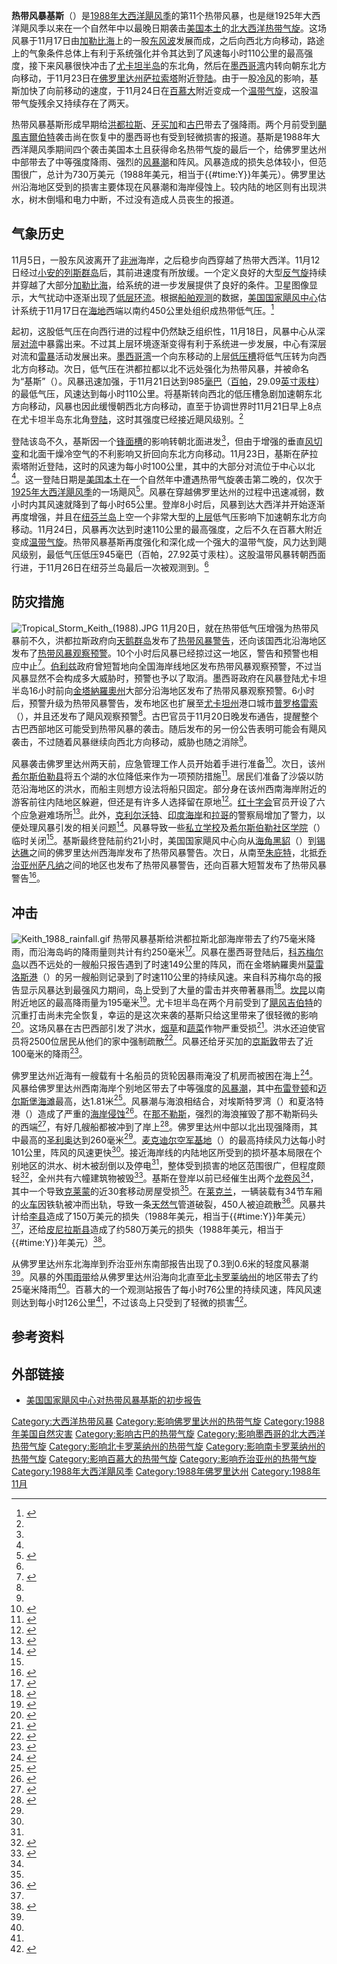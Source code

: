 {{noteTA
|G1=USState
}}
{{Infobox Hurricane
| Name=热带风暴基斯<br>{{lang|en|Tropical Storm Keith}}
| Type=热带风暴
| Year=1988
| Basin=Atl
| Image location=Keith 22 nov 1988 1359Z.jpg
| Image name=即将在佛罗里达州登陆的热带风暴基斯
| Formed=1988年11月17日
| Dissipated=1988年11月24日
| 1-min winds=60
| Pressure=985
| Pressurepost=945[[巴|毫巴]]（27.92[[英寸汞柱|英寸汞柱]]）[[温带气旋|温带气旋]]
| Damages=7.3
| Inflated=1
| Fatalities=没有相关报告
| Areas=[[洪都拉斯|洪都拉斯]]、[[伯利兹|伯利兹]]、[[尤卡坦半岛|尤卡坦半岛]]、[[牙买加|牙买加]]、[[古巴|古巴]]、[[佛罗里达州|佛罗里达州]]、[[美国东南部|美国东南部]]沿海地区、[[百慕大|百慕大]]
| Hurricane season=[[1988年大西洋飓风季|1988年大西洋飓风季]]
}}
'''热带风暴基斯'''（{{lang|en|Tropical Storm Keith}}）是[[1988年大西洋飓风季|1988年大西洋飓风季]]的第11个热带风暴，也是继1925年大西洋飓风季以来在一个自然年中以最晚日期袭击[[美国本土|美国本土]]的[[北大西洋热带气旋|北大西洋热带气旋]]。这场风暴于11月17日由[[加勒比海|加勒比海]]上的一股[[东风波|东风波]]发展而成，之后向西北方向移动，路途上的气象条件总体上有利于系统强化并令其达到了风速每小时110公里的最高强度，接下来风暴很快冲击了[[尤卡坦半岛|尤卡坦半岛]]的东北角，然后在[[墨西哥湾|墨西哥湾]]内转向朝东北方向移动，于11月23日在[[佛罗里达州|佛罗里达州]][[萨拉索塔_(佛罗里达州)|萨拉索塔]]附近[[登陆_(气象学)|登陆]]。由于一股[[天气图|冷风]]的影响，基斯加快了向前移动的速度，于11月24日在[[百慕大|百慕大]]附近变成一个[[温带气旋|温带气旋]]，这股温带气旋残余又持续存在了两天。

热带风暴基斯形成早期给[[洪都拉斯|洪都拉斯]]、[[牙买加|牙买加]]和[[古巴|古巴]]带去了强降雨。两个月前受到[[颶風吉爾伯特|颶風吉爾伯特]]袭击尚在恢复中的墨西哥也有受到轻微损害的报道。基斯是1988年大西洋飓风季期间四个袭击美国本土且获得命名热带气旋的最后一个，给佛罗里达州中部带去了中等强度降雨、强烈的[[风暴潮|风暴潮]]和阵风。风暴造成的损失总体较小，但范围很广，总计为730万美元（1988年美元，相当于{{Formatprice|{{Inflation|US|7300000|1988}}}}{{#time:Y}}年美元）。佛罗里达州沿海地区受到的损害主要体现在风暴潮和海岸侵蚀上。较内陆的地区则有出现洪水，树木倒塌和电力中断，不过没有造成人员丧生的报道。

== 气象历史 ==
{{storm path|Keith 1988 track.png}}
11月5日，一股东风波离开了[[非洲|非洲]]海岸，之后稳步向西穿越了热带大西洋。11月12日经过[[小安的列斯群岛|小安的列斯群岛]]后，其前进速度有所放缓。一个定义良好的大型[[反气旋|反气旋]]持续并穿越了大部分[[加勒比海|加勒比海]]，给系统的进一步发展提供了良好的条件。卫星图像显示，大气扰动中逐渐出现了[[大气环流|低层环流]]。根据[[热带气旋观测|船舶观测]]的数据，[[国家飓风中心_(美国)|美国国家飓风中心]]估计系统于11月17日在[[海地|海地]]西端以南约450公里处组织成热带低气压。<ref name="tcr">{{cite web |author=National Hurricane Center |date=1988-12-29 |title=Tropical Storm Keith Preliminary Report |accessdate=2013-11-21 |archivedate=2012-10-19 |deadurl=no |archiveurl=https://web.archive.org/web/20121019040716/http://www.nhc.noaa.gov/archive/storm_wallets/atlantic/atl1988-prelim/keith/prelim01.gif |url=http://www.nhc.noaa.gov/archive/storm_wallets/atlantic/atl1988-prelim/keith/prelim01.gif }}</ref>

起初，这股低气压在向西行进的过程中仍然缺乏组织性，11月18日，风暴中心从深层[[对流|对流]]中暴露出来。不过其上层环境逐渐变得有利于系统进一步发展，中心有深层对流和[[雷暴|雷暴]]活动发展出来。[[墨西哥湾|墨西哥湾]]一个向东移动的上层[[低压槽|低压槽]]将低气压转为向西北方向移动。次日，低气压在洪都拉都以北不远处强化为热带风暴，并被命名为“基斯”（{{lang|en|Keith}}）。风暴迅速加强，于11月21日达到985[[巴|毫巴]]（[[帕斯卡_(单位)|百帕]]，29.09[[英寸汞柱|英寸汞柱]]）的最低气压，风速达到每小时110公里。将基斯转向西北的低压槽急剧加速朝东北方向移动，风暴也因此缓慢朝西北方向移动，直至于协调世界时11月21日早上8点在尤卡坦半岛东北角[[登陆_(气象学)|登陆]]，这时其强度已经接近飓风级别。<ref name="tcr" />

登陆该岛不久，基斯因一个[[锋_(气象)|锋面槽]]的影响转朝北面进发<ref name="tcr" />，但由于增强的垂直[[风切变|风切变]]和北面干燥冷空气的不利影响又折回向东北方向移动。11月23日，基斯在萨拉索塔附近登陆，这时的风速为每小时100公里，其中的大部分对流位于中心以北<ref name="tcr2" />。这一登陆日期是[[美国本土|美国本土]]在一个自然年中遭遇热带气旋袭击第二晚的，仅次于[[1925年大西洋飓风季|1925年大西洋飓风季]]的一场飓风<ref name="HURDAT">{{cite web |author=National Hurricane Center |author2=Hurricane Research Division |title=Atlantic hurricane best track (HURDAT version 2) |url=http://www.nhc.noaa.gov/data/hurdat/hurdat2-atlantic-1851-2012-060513.txt |publisher=United States National Oceanic and Atmospheric Administration |date=2013-06-18 |accessdate=2013-11-22 |archiveurl=https://web.archive.org/web/20131019143402/http://www.nhc.noaa.gov/data/hurdat/hurdat2-atlantic-1851-2012-060513.txt |archivedate=2013-10-19 |deadurl=no }}</ref>。风暴在穿越佛罗里达州的过程中迅速减弱，数小时内其风速就降到了每小时65公里。登岸8小时后，风暴到达大西洋并开始逐渐再度增强，并且在[[纽芬兰岛|纽芬兰岛]]上空一个非常大型的[[地球大气层#大氣層垂直結構|上层]]低气压影响下加速朝东北方向移动。11月24日，风暴再次达到时速110公里的最高强度，之后不久在百慕大附近变成[[温带气旋|温带气旋]]。热带风暴基斯再度强化和深化成一个强大的温带气旋，风力达到飓风级别，最低气压低压945毫巴（百帕，27.92英寸汞柱）。这股温带风暴转朝西面行进，于11月26日在纽芬兰岛最后一次被观测到。<ref name="tcr2" />

== 防灾措施 ==
[[Image:Tropical_Storm_Keith_(1988).JPG|right]]
11月20日，就在热带低气压增强为热带风暴前不久，洪都拉斯政府向[[天鹅群岛|天鹅群岛]]发布了[[热带气旋警告|热带风暴警告]]，还向该国西北沿海地区发布了[[热带气旋警告|热带风暴观察预警]]。10个小时后风暴已经掠过这一地区，警告和预警也相应中止<ref name="tcr13">{{cite web |author=National Hurricane Center |date=1988-12-29 |title=Tropical Storm Keith Watches and Warnings |accessdate=2013-11-21 |archivedate=2012-10-19 |deadurl=no |archiveurl=https://web.archive.org/web/20121019040730/http://www.nhc.noaa.gov/archive/storm_wallets/atlantic/atl1988-prelim/keith/prelim13.gif |url=http://www.nhc.noaa.gov/archive/storm_wallets/atlantic/atl1988-prelim/keith/prelim13.gif }}</ref>。[[伯利兹|伯利兹]]政府曾短暂地向全国海岸线地区发布热带风暴观察预警，不过当风暴显然不会构成多大威胁时，预警也予以了取消。墨西哥政府在风暴登陆尤卡坦半岛16小时前向[[金塔納羅奧州|金塔納羅奧州]]大部分沿海地区发布了热带风暴观察预警。6小时后，预警升级为热带风暴警告，发布地区也扩展至[[尤卡坦州|尤卡坦州]]港口城市[[普罗格雷索_(尤卡坦州)|普罗格雷索]]（{{lang|en|Progreso}}），并且还发布了飓风观察预警<ref name="tcr13" />。古巴官员于11月20日晚发布通告，提醒整个古巴西部地区可能受到热带风暴的袭击。随后发布的另一份公告表明可能会有飓风袭击，不过随着风暴继续向西北方向移动，威胁也随之消除<ref name="tcr13" />。

风暴袭击佛罗里达州两天前，应急管理工作人员开始着手进行准备<ref name="spt1121">{{cite news |author=Sue Landry |date=1988-11-21 |title=Late storm may hit Florida |work=Saint Petersburg Times |accessdate=2007-03-22}}</ref>。次日，该州[[希尔斯伯勒县_(佛罗里达州)|希尔斯伯勒县]]将五个湖的水位降低来作为一项预防措施<ref name="spt1122">{{cite news |author=Jennifer Orsi |date=1988-11-22 |title=Lakes lowered as flood precaution |work=Saint Petersburg Times |accessdate=2007-03-22}}</ref>。居民们准备了沙袋以防范沿海地区的洪水，而船主则想方设法将船只固定。部分身在该州西南海岸附近的游客前往内陆地区躲避，但还是有许多人选择留在原地<ref name="spt1123">{{cite news |author=Joshua L. Weinstein, et al. |date=1988-11-23 |title=Residents batten down as Keith looms in the Gulf |work=Saint Petersburg Times |accessdate=2007-03-22}}</ref>。[[国际红十字会与红新月会联合会|红十字会]]官员开设了六个应急避难场所<ref name="spt1123c">{{cite news |author=Mary Dolan, et al. |date=1988-11-23 |title=Keith's approach causes caution, not panic |work=Saint Petersburg Times |accessdate=2007-03-22}}</ref>。此外，[[克利尔沃特_(佛罗里达州)|克利尔沃特]]、[[印度海岸_(佛罗里达州)|印度海岸]]和[[拉哥_(佛罗里达州)|拉哥]]的警察局增加了警力，以便处理风暴引发的相关问题<ref name="stp1123b">{{cite news |author=Jane Meinhardt, et al. |date=1988-11-23 |title=Cities in Pinellas call in their troops to handle problems |work=Saint Petersburg Times |accessdate=2007-03-22}}</ref>。风暴导致一些[[私立学校|私立学校]]及[[希尔斯伯勒社区学院|希尔斯伯勒社区学院]]（{{lang|en|Hillsborough Community College}}）临时关闭<ref name="spt1123c" />。基斯最终登陆前约21小时，美国国家飓风中心向从[[海角黑貂|海角黑貂]]（{{lang|en|Cape Sable}}）到[[锡达礁_(佛罗里达州)|锡达礁]]之间的佛罗里达州西海岸发布了热带风暴警告。次日，从南至[[朱庇特_(佛罗里达州)|朱庇特]]，北抵[[乔治亚州|乔治亚州]][[萨凡纳|萨凡纳]]之间的地区也发布了热带风暴警告，还向百慕大短暂发布了热带风暴警告<ref name="tcr14">{{cite web |author=National Hurricane Center |date=1988-12-29 |title=Tropical Storm Keith Watches and Warnings |accessdate=2013-11-21 |archivedate=2012-10-19 |deadurl=no |url=http://www.nhc.noaa.gov/archive/storm_wallets/atlantic/atl1988-prelim/keith/prelim14.gif |archiveurl=https://web.archive.org/web/20121019040735/http://www.nhc.noaa.gov/archive/storm_wallets/atlantic/atl1988-prelim/keith/prelim14.gif }}</ref>。

== 冲击 ==
[[Image:Keith_1988_rainfall.gif|left]]
热带风暴基斯给洪都拉斯北部海岸带去了约75毫米降雨，而沿海岛屿的降雨量则共计有约250毫米<ref name="ap1120">{{cite news |author=Patrick Reyna |date=1988-11-20 |title=Late-Season Storm Forms; Cuba, Florida Likely Targets |work=Associated Press |accessdate=2007-03-22}}</ref>。风暴在墨西哥登陆后，[[科苏梅尔岛|科苏梅尔岛]]以西不远处的一艘船只报告遇到了时速149公里的阵风，而在金塔納羅奧州[[莫雷洛斯港|莫雷洛斯港]]（{{lang|en|Puerto Morelos}}）的另一艘船则记录到了时速110公里的持续风速。来自科苏梅尔岛的报告显示风暴达到最强风力期间，岛上受到了大量的雷击并夾帶著暴雨<ref name="tcr2">{{cite web |author=National Hurricane Center |deadurl=no |date=1988-12-29 |title=Tropical Storm Keith Preliminary Report (Page 2) |accessdate=2013-11-21 |archivedate=2012-10-19 |url=http://www.nhc.noaa.gov/archive/storm_wallets/atlantic/atl1988-prelim/keith/prelim02.gif |archiveurl=https://web.archive.org/web/20121019040723/http://www.nhc.noaa.gov/archive/storm_wallets/atlantic/atl1988-prelim/keith/prelim02.gif }}</ref>。[[坎昆|坎昆]]以南附近地区的最高降雨量为195毫米<ref name="rain">{{cite web |author=David Roth |date=2007-03-19 |title=Rainfall Summary for Tropical Storm Keith |publisher=Hydrometeorological Prediction Center |accessdate=2013-11-21 |url=http://www.wpc.ncep.noaa.gov/tropical/rain/keith1988.html |archivedate=2013-09-21 |archiveurl=https://web.archive.org/web/20130921183722/http://www.wpc.ncep.noaa.gov/tropical/rain/keith1988.html |deadurl=no }}</ref>。尤卡坦半岛在两个月前受到了[[飓风吉伯特|飓风吉伯特]]的沉重打击尚未完全恢复，幸运的是这次来袭的基斯只给这里带来了很轻微的影响<ref name="gam1122">{{cite news |author=Staff Writer |work=The Globe and Mail |date=1988-11-22 |title=Tropical storm Keith hits Yucatán, western Cuba |accessdate=2007-03-22}}</ref>。这场风暴在古巴西部引发了洪水，[[烟草|烟草]]和[[蔬菜|蔬菜]]作物严重受损<ref name="tcr3">{{cite web |author=National Hurricane Center |date=1988-12-29 |title=Tropical Storm Keith Preliminary Report (Page 3) |accessdate=2013-11-21 |archivedate=2012-10-19 |deadurl=no |archiveurl=https://web.archive.org/web/20121019040740/http://www.nhc.noaa.gov/archive/storm_wallets/atlantic/atl1988-prelim/keith/prelim03.gif |url=http://www.nhc.noaa.gov/archive/storm_wallets/atlantic/atl1988-prelim/keith/prelim03.gif }}</ref>。洪水还迫使官员将2500位居民从他们的家中强制疏散<ref name="csm1123">{{cite news |author=Staff Writer |work=The Christian Science Monitor |date=1988-11-23 |title=Floridians prepare for weakened storm |accessdate=2007-03-22}}</ref>。风暴还给牙买加的[[京斯敦|京斯敦]]带去了近100毫米的降雨<ref name="ap1122">{{cite news |author=Brian Murphy |date=1988-11-22 |title=Storm Keith Hovers In Gulf, Could Strike Florida |work=Associated Press |accessdate=2007-03-22}}</ref>。

佛罗里达州近海有一艘载有十名船员的货轮因暴雨淹没了机房而被困在海上<ref name="wp1123">{{cite news |author=Staff Writer |work=Washington Post |date=1988-11-23 |title=Tropical Storm Keith Heads For Florida With 65 mph Winds |accessdate=2007-03-22}}</ref>。风暴给佛罗里达州西南海岸个别地区带去了中等强度的[[风暴潮|风暴潮]]，其中[[布雷登顿_(佛罗里达州)|布雷登顿]]和[[迈尔斯堡海滩_(佛罗里达州)|迈尔斯堡海滩]]最高，达1.81米<ref name="mwr">{{cite journal |author=Miles B. Lawrence |coauthors=James M. Gross |title=Atlantic Hurricane Season of 1988 |journal=Monthly Weather Review |publisher=American Meteorological Society |volume=117 |issue=10 |pages=2248-2259|date=1989年10月}}</ref>。风暴潮与海浪相结合，对埃斯特罗湾（{{lang|en|Estero Bay}}）和夏洛特港（{{lang|en|Charlotte Harbor}}）造成了严重的[[海岸侵蚀|海岸侵蚀]]<ref name="swgulf">{{cite web |author=Florida Department of Environmental Protection |year=2000 |title=Strategic Beach Management Plan |accessdate=2011-06-09 |url=http://www.dep.state.fl.us/beaches/publications/pdf/sw-gulf.pdf |format=[[PDF|PDF]] |archivedate=2011-06-09 |deadurl=yes |archiveurl=https://web.archive.org/web/20110609220635/http://www.dep.state.fl.us/beaches/publications/pdf/sw-gulf.pdf }}</ref>。在[[那不勒斯_(佛罗里达州)|那不勒斯]]，强烈的海浪摧毁了那不勒斯码头的西端<ref name="naplesnews">{{cite web |author=Eric Staats |date=1999-05-27 |title=14 area beaches in particular danger of hurricane damage |work=Naples Daily News |accessdate=2013-11-21 |url=http://web.naplesnews.com/hurricane/d184852a.htm |archivedate=2012-02-07 |deadurl=yes |archiveurl=https://web.archive.org/web/20120207003355/http://web.naplesnews.com/hurricane/d184852a.htm }}</ref>，有好几艘船都被冲到了岸上<ref name="cleanup">{{cite news |author=Staff Writer |work=Saint Petersburg Times |date=1988-11-24 |title=Cleaning Up After Keith |accessdate=2007-03-22}}</ref>。佛罗里达州中部以北出现强降雨，其中最高的[[圣利奥_(佛罗里达州)|圣利奥]]达到260毫米<ref name="rain" />。[[麦克迪尔空军基地|麦克迪尔空军基地]]（{{lang|en|MacDill Air Force Base}}）的最高持续风力达每小时101公里，阵风的风速更快<ref name="mwr" />。接近海岸线的内陆地区所受到的损坏基本局限在个别地区的洪水、树木被刮倒以及停电<ref name="tcr3" />，整体受到损害的地区范围很广，但程度颇轻<ref name="stp1124">{{cite news |author=Stevan Allen, et al. |date=1988-11-24 |title=North Pinellas weathers the storm |work=Saint Petersburg Times |accessdate=2007-03-22}}</ref>，全州共有六幢建筑物被毁<ref name="mscccl">{{cite web |author=Florida Department of Environmental Protection |url=http://www.floridadisaster.org/BRM/Mit_Success/ms_cccl_buildings_survive_opal.htm |title=Numbers of Destroyed Structures from Hurricanes Permitted Under CCCL versus Non-Permitted |accessdate=2009-08-21 |deadurl=yes |archiveurl=https://web.archive.org/web/20090821101347/http://www.floridadisaster.org/BRM/Mit_Success/ms_cccl_buildings_survive_opal.htm |archivedate=2009-08-21 }}</ref>。基斯在登岸以前已经催生出两个[[龙卷风|龙卷风]]<ref name="tcr2" />，其中一个导致[[克莱蒙_(佛罗里达州)|克莱蒙]]的近30套移动房屋受损<ref name="wp1123" />。在[[莱克兰_(佛罗里达州)|莱克兰]]，一辆装载有34节车厢的[[火车|火车]]因铁轨被冲而出轨，导致一条[[天然气|天然气]]管道破裂，450人被迫疏散<ref name="ap1124">{{cite news |author=Associated Press |date=1988-11-24 |title=Storm Wracks Northwest; Keith Edges Toward Bermuda |accessdate=2007-03-22}}</ref>。风暴共计给[[李县_(佛罗里达州)|李县]]造成了150万美元的损失（1988年美元，相当于{{Formatprice|{{Inflation|US|1500000|1988}}}}{{#time:Y}}年美元）<ref name="tcr3" />，还给[[皮尼拉斯县|皮尼拉斯县]]造成了约580万美元的损失（1988年美元，相当于{{Formatprice|{{Inflation|US|5800000|1988}}}}{{#time:Y}}年美元）<ref name="damtotpi">{{cite news |author=Thomas C. Tobin |date=1988-12-07 |title=Damage from Keith won't qualify for aid |work=Saint Petersburg Times |accessdate=2007-03-22}}</ref>。

从佛罗里达州东北海岸到乔治亚州东南部报告出现了0.3到0.6米的轻度风暴潮<ref name="tcr3" />。风暴的外围[[雨带|雨带]]给从佛罗里达州沿海向北直至[[北卡罗莱纳州|北卡罗莱纳州]]的地区带去了约25毫米降雨<ref name="rain" />。百慕大的一个观测站报告了每小时76公里的持续风速，阵风风速则达到每小时126公里<ref name="mwr" />，不过该岛上只受到了轻微的损害<ref name="wp1125">{{cite news |author=Staff Writer |work=Washington Post |date=1988-11-25 |title=Keith Storms Past Bermuda |accessdate=2007-03-22}}</ref>。

== 参考资料 ==
{{Reflist|2}}

== 外部链接 ==
{{portal|热带气旋}}
{{Commons category|Tropical Storm Keith}}
* [http://www.nhc.noaa.gov/archive/storm_wallets/atlantic/atl1988-prelim/keith/ 美国国家飓风中心对热带风暴基斯的初步报告]{{Wayback|url=http://www.nhc.noaa.gov/archive/storm_wallets/atlantic/atl1988-prelim/keith/ |date=20201101140301 }}

{{1988 Atlantic hurricane season buttons}}
[[Category:大西洋热带风暴|Category:大西洋热带风暴]]
[[Category:影响佛罗里达州的热带气旋|Category:影响佛罗里达州的热带气旋]]
[[Category:1988年美国自然灾害|Category:1988年美国自然灾害]]
[[Category:影响古巴的热带气旋|Category:影响古巴的热带气旋]]
[[Category:影响墨西哥的北大西洋热带气旋|Category:影响墨西哥的北大西洋热带气旋]]
[[Category:影响北卡罗莱纳州的热带气旋|Category:影响北卡罗莱纳州的热带气旋]]
[[Category:影响南卡罗莱纳州的热带气旋|Category:影响南卡罗莱纳州的热带气旋]]
[[Category:影响百慕大的热带气旋|Category:影响百慕大的热带气旋]]
[[Category:影响乔治亚州的热带气旋|Category:影响乔治亚州的热带气旋]]
[[Category:1988年大西洋飓风季|Category:1988年大西洋飓风季]]
[[Category:1988年佛罗里达州|Category:1988年佛罗里达州]]
[[Category:1988年11月|Category:1988年11月]]